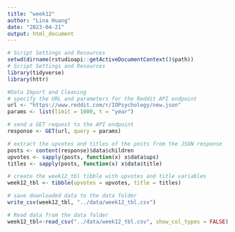 ```yaml
---
title: "week12"
author: "Lina Huang"
date: "2023-04-21"
output: html_document
---
```


```r
# Script Settings and Resources
setwd(dirname(rstudioapi::getActiveDocumentContext()$path))
# Script Settings and Resources
library(tidyverse)
library(httr)
```

```r
#Data Import and Cleaning
# specify the URL and parameters for the Reddit API endpoint
url <- "https://www.reddit.com/r/IOPsychology/new.json"
params <- list(limit = 1000, t = "year")

# send a GET request to the API endpoint
response <- GET(url, query = params)

# extract the upvotes and titles of the posts from the JSON response
posts <- content(response)$data$children
upvotes <- sapply(posts, function(x) x$data$ups)
titles <- sapply(posts, function(x) x$data$title)

# create the week12_tbl tibble with upvotes and title variables
week12_tbl <- tibble(upvotes = upvotes, title = titles)

# save downloaded data to the data folder
write_csv(week12_tbl, "../data/week12_tbl.csv")
```

```r
# Read data from the data folder
week12_tbl<-read_csv("../data/week12_tbl.csv", show_col_types = FALSE)
```

```r

```

